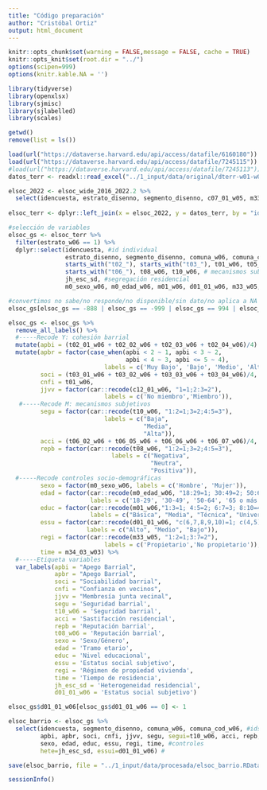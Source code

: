 ```yaml
---
title: "Código preparación"
author: "Cristóbal Ortiz"
output: html_document
---
```


```r
knitr::opts_chunk$set(warning = FALSE,message = FALSE, cache = TRUE)
knitr::opts_knit$set(root.dir = "../")
options(scipen=999)
options(knitr.kable.NA = '')
```

```r
library(tidyverse)
library(openxlsx)
library(sjmisc)
library(sjlabelled)
library(scales)
```

```r
getwd()
remove(list = ls())

load(url("https://dataverse.harvard.edu/api/access/datafile/6160180")) #ola 5 2021
load(url("https://dataverse.harvard.edu/api/access/datafile/7245115")) #wide 2016-2022
#load(url("https://dataverse.harvard.edu/api/access/datafile/7245113")) #long 2026-2022 (no funka link)
datos_terr <- readxl::read_excel("../1_input/data/original/dterr-w01-w04/BASE_2019_COD.xlsx")

elsoc_2022 <- elsoc_wide_2016_2022.2 %>% 
  select(idencuesta, estrato_disenno, segmento_disenno, c07_01_w05, m33_w05, m34_03_w03, ends_with("_w06"))
  
elsoc_terr <- dplyr::left_join(x = elsoc_2022, y = datos_terr, by = "idencuesta")
```

```r
#selección de variables
elsoc_gs <- elsoc_terr %>% 
  filter(estrato_w06 == 1) %>% 
  dplyr::select(idencuesta, #id individual
                estrato_disenno, segmento_disenno, comuna_w06, comuna_cod_w06, #id geográficos
                starts_with("t02_"), starts_with("t03_"), t01_w06, t05_w06, c12_01_w06, c07_01_w05, # cohesión barrial
                starts_with("t06_"), t08_w06, t10_w06, # mecanismos subjetivos 
                jh_esc_sd, #segregación residencial
                m0_sexo_w06, m0_edad_w06, m01_w06, d01_01_w06, m33_w05, m34_03_w03) #controles 

#convertimos no sabe/no responde/no disponible/sin dato/no aplica a NA
elsoc_gs[elsoc_gs == -888 | elsoc_gs == -999 | elsoc_gs == 994 | elsoc_gs == 995 | elsoc_gs == 996 | elsoc_gs == -666 | elsoc_gs == -777] <- NA
```

```r
elsoc_gs <- elsoc_gs %>% 
  remove_all_labels() %>%
  #-----Recode Y: cohesión barrial
  mutate(apbi = (t02_01_w06 + t02_02_w06 + t02_03_w06 + t02_04_w06)/4) %>% 
  mutate(apbr = factor(case_when(apbi < 2 ~ 1, apbi < 3 ~ 2,
                                 apbi < 4 ~ 3, apbi <= 5 ~ 4),
                           labels = c('Muy Bajo', 'Bajo', 'Medio', 'Alto')),
         soci = (t03_01_w06 + t03_02_w06 + t03_03_w06 + t03_04_w06)/4,
         cnfi = t01_w06,
         jjvv = factor(car::recode(c12_01_w06, "1=1;2:3=2"),
                           labels = c('No miembro','Miembro')),
   #-----Recode M: mecanismos subjetivos 
         segu = factor(car::recode(t10_w06, "1:2=1;3=2;4:5=3"),
                           labels = c("Baja",
                                      "Media",
                                      "Alta")),
         acci = (t06_02_w06 + t06_05_w06 + t06_06_w06 + t06_07_w06)/4,
         repb = factor(car::recode(t08_w06, "1:2=1;3=2;4:5=3"),
                             labels = c("Negativa",
                                        "Neutra", 
                                        "Positiva")),
  #-----Recode controles socio-demográficas
         sexo = factor(m0_sexo_w06, labels = c('Hombre', 'Mujer')),
         edad = factor(car::recode(m0_edad_w06, "18:29=1; 30:49=2; 50:64=3; 65:150=4"),
                       labels = c('18-29', '30-49', '50-64', '65 o más')),
         educ = factor(car::recode(m01_w06,"1:3=1; 4:5=2; 6:7=3; 8:10=4"),
                       labels = c("Básica", "Media", "Técnica", "Universitaria")),
         essu = factor(car::recode(d01_01_w06, "c(6,7,8,9,10)=1; c(4,5)=2; c(0,1,2,3)=3"),
                      labels = c("Alto", "Medio", "Bajo")),
         regi = factor(car::recode(m33_w05, "1:2=1;3:7=2"),
                           labels = c('Propietario','No propietario')),
         time = m34_03_w03) %>% 
  #-----Etiqueta variables
  var_labels(apbi = "Apego Barrial",
             apbr = "Apego Barrial",
             soci = "Sociabilidad barrial",
             cnfi = "Confianza en vecinos",
             jjvv = "Membresía junta vecinal",
             segu = 'Seguridad barrial',
             t10_w06 = 'Seguridad barrial',
             acci = 'Sastifacción residencial',
             repb = 'Reputación barrial',
             t08_w06 = 'Reputación barrial',
             sexo = 'Sexo/Género',
             edad = 'Tramo etario',
             educ = 'Nivel educacional',
             essu = 'Estatus social subjetivo',
             regi = 'Régimen de propiedad vivienda',
             time = 'Tiempo de residencia',
             jh_esc_sd = 'Heterogeneidad residencial',
             d01_01_w06 = 'Estatus social subjetivo')

elsoc_gs$d01_01_w06[elsoc_gs$d01_01_w06 == 0] <- 1

```

```r
elsoc_barrio <- elsoc_gs %>% 
  select(idencuesta, segmento_disenno, comuna_w06, comuna_cod_w06, #ids
         apbi, apbr, soci, cnfi, jjvv, segu, segui=t10_w06, acci, repb, repbi=t08_w06 , #cohesión y mecanismos
         sexo, edad, educ, essu, regi, time, #controles
         hete=jh_esc_sd, essui=d01_01_w06) #

save(elsoc_barrio, file = "../1_input/data/procesada/elsoc_barrio.RData")
```

```r
sessionInfo()
```

